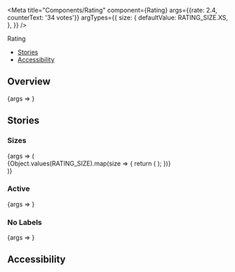 
<Meta
  title="Components/Rating"
  component={Rating}
  args={{rate: 2.4, counterText: '34 votes'}}
  argTypes={{
    size: {
      defaultValue: RATING_SIZE.XS,
    },
  }}
/>

<PageHeader>Rating</PageHeader>

- [Stories](#stories)
- [Accessibility](#accessibility)

## Overview

<Canvas>
  <Story name="Default">{args => <Rating {...args} />}</Story>
</Canvas>

<ArgsTable story="Default" />

## Stories

### Sizes

<Canvas>
  <Story name="Sizes">
    {args => (
      <div>
        {Object.values(RATING_SIZE).map(size => {
          return (
            <StoryVariant label={`size - ${size}`} key={size}>
              <Rating {...args} size={size} />
            </StoryVariant>
          );
        })}
      </div>
    )}
  </Story>
</Canvas>

### Active

<Canvas>
  <Story name="Active">
    {args => <Rating {...args} active activeText="Rate!" />}
  </Story>
</Canvas>

### No Labels

<Canvas>
  <Story name="No Labels">
    {args => <Rating {...args} noLabel counterText="" />}
  </Story>
</Canvas>

## Accessibility

<RatingA11y />
